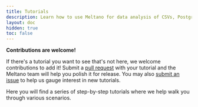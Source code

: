 ```yaml
---
title: Tutorials
description: Learn how to use Meltano for data analysis of CSVs, Postgres, Google Analytics, GitLab, and much more.
layout: doc
hidden: true
toc: false
---
```



<div class="notification is-info">
  <p><strong>Contributions are welcome!</strong></p>
  <p>If there's a tutorial you want to see that's not here, we welcome contributions to add it! Submit a <a href="https://github.com/meltano/meltano/tree/main/docs/src/_tutorials">pull request</a> with your tutorial and the Meltano team will help you polish it for release. You may also <a href="https://github.com/meltano/meltano/issues/new">submit an issue</a> to help us gauge interest in new tutorials.</p>
</div>

Here you will find a series of step-by-step tutorials where we help walk you through various scenarios.

<TOCInline toc={toc} />
